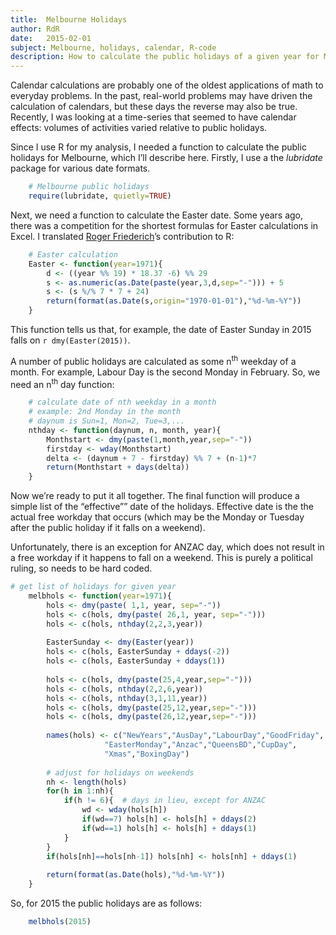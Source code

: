 ---
title:	Melbourne Holidays
author: RdR
date:	2015-02-01
subject: Melbourne, holidays, calendar, R-code
description: How to calculate the public holidays of a given year for Melbourne, Australia
---

Calendar calculations are probably one of the oldest applications of math to everyday problems. In the past, real-world problems may have driven the calculation of calendars, but these days the reverse may also be true.  Recently, I was looking at a time-series that seemed to have calendar effects:  volumes of activities varied relative to public holidays.

Since I use R for my analysis, I needed a function to calculate the public holidays for Melbourne, which I'll describe here.  Firstly, I use a the *lubridate* package for various date formats.

```{r lubr}
	# Melbourne public holidays
	require(lubridate, quietly=TRUE)
```

Next, we need a function to calculate the Easter date.  Some years ago, there was a competition for the shortest formulas for Easter calculations in Excel.  I translated [Roger Friederich](http://www.contextures.com/exceleastercalculation.html)'s contribution to R:

```{r easter}
	# Easter calculation
	Easter <- function(year=1971){
		d <- ((year %% 19) * 18.37 -6) %% 29
		s <- as.numeric(as.Date(paste(year,3,d,sep="-"))) + 5
		s <- (s %/% 7 * 7 + 24)
		return(format(as.Date(s,origin="1970-01-01"),"%d-%m-%Y"))
	}
```
This function tells us that, for example, the date of Easter Sunday in 2015 falls on `r dmy(Easter(2015))`.  

A number of public holidays are calculated as some n^th^ weekday of a month. For example, Labour Day is the second Monday in February.  So, we need an n^th^ day function:

```{r nthday}
	# calculate date of nth weekday in a month
	# example: 2nd Monday in the month
	# daynum is Sun=1, Mon=2, Tue=3,...
	nthday <- function(daynum, n, month, year){
		Monthstart <- dmy(paste(1,month,year,sep="-"))
		firstday <- wday(Monthstart)
		delta <- (daynum + 7 - firstday) %% 7 + (n-1)*7
		return(Monthstart + days(delta))
	}
```
Now we're ready to put it all together.  The final function will produce a simple list of the "effective"" date of the holidays.  Effective date is the the actual free workday that occurs (which may be the Monday or Tuesday after the public holiday if it falls on a weekend).

Unfortunately, there is an exception for ANZAC day, which does not result in a free workday if it happens to fall on a weekend.  This is purely a political ruling, so needs to be hard coded. 

```{r holidays}
# get list of holidays for given year
    melbhols <- function(year=1971){
        hols <- dmy(paste( 1,1, year, sep="-"))
    	hols <- c(hols, dmy(paste( 26,1, year, sep="-")))
    	hols <- c(hols, nthday(2,2,3,year))
	
    	EasterSunday <- dmy(Easter(year))
    	hols <- c(hols, EasterSunday + ddays(-2))
    	hols <- c(hols, EasterSunday + ddays(1))
	
    	hols <- c(hols, dmy(paste(25,4,year,sep="-")))
    	hols <- c(hols, nthday(2,2,6,year))
    	hols <- c(hols, nthday(3,1,11,year))
    	hols <- c(hols, dmy(paste(25,12,year,sep="-")))
    	hols <- c(hols, dmy(paste(26,12,year,sep="-")))
	
    	names(hols) <- c("NewYears","AusDay","LabourDay","GoodFriday",
					 "EasterMonday","Anzac","QueensBD","CupDay",
					 "Xmas","BoxingDay")
	
    	# adjust for holidays on weekends
    	nh <- length(hols)
    	for(h in 1:nh){
			if(h != 6){  # days in lieu, except for ANZAC
				wd <- wday(hols[h])
				if(wd==7) hols[h] <- hols[h] + ddays(2)
				if(wd==1) hols[h] <- hols[h] + ddays(1)
			}
    	}
    	if(hols[nh]==hols[nh-1]) hols[nh] <- hols[nh] + ddays(1)
        
        return(format(as.Date(hols),"%d-%m-%Y"))
    }
```

So, for 2015 the public holidays are as follows:

```{r melbhols}
    melbhols(2015)

```
